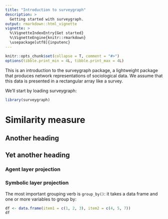```yaml
---
title: "Introduction to surveygraph"
description: >
  Getting started with surveygraph.
output: rmarkdown::html_vignette
vignette: >
  %\VignetteIndexEntry{Get started}
  %\VignetteEngine{knitr::rmarkdown}
  \usepackage[utf8]{inputenc}
---
```


```r
knitr::opts_chunk$set(collapse = T, comment = "#>")
options(tibble.print_min = 4L, tibble.print_max = 4L)
```

This is an introduction to the surveygraph package, a lightweight package that
produces network representations of sociological data. We assume that this data
is presented in a rectangular array like a survey.

We'll start by loading surveygraph:

```r
library(surveygraph)
```

# Similarity measure
## Another heading
## Yet another heading
### Agent layer projection
### Symbolic layer projection

The most important grouping verb is `group_by()`: it takes a data frame and one or more variables to group by:

```r
df <- data.frame(item1 = c(1, 2, 3), item2 = c(4, 5, 7))
df
```
